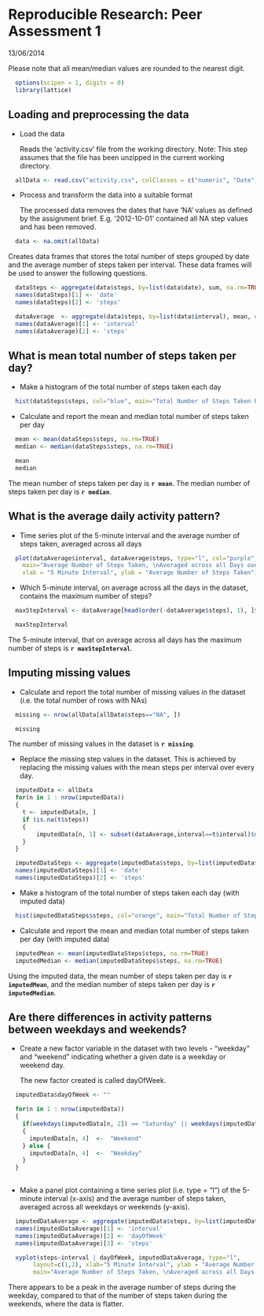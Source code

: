 # Reproducible Research: Peer Assessment 1

13/06/2014

Please note that all mean/median values are rounded to the nearest digit.

```r
  options(scipen = 1, digits = 0)
  library(lattice)
```

## Loading and preprocessing the data

- Load the data

  Reads the 'activity.csv' file from the working directory. 
  Note: This step assumes that the file has been unzipped in the current working directory.

```r
  allData <- read.csv("activity.csv", colClasses = c("numeric", "Date", "numeric"))
```

- Process and transform the data into a suitable format

  The processed data removes the dates that have 'NA' values as defined by the assignment brief. E.g. '2012-10-01' contained all NA step values and has been removed.

```r
  data <- na.omit(allData)
```

Creates data frames that stores the total number of steps grouped by date and the average number of steps taken per interval. These data frames will be used to answer the following questions.    

```r
  dataSteps <- aggregate(data$steps, by=list(data$date), sum, na.rm=TRUE)
  names(dataSteps)[1] <- 'date'
  names(dataSteps)[2] <- 'steps'

  dataAverage  <- aggregate(data$steps, by=list(data$interval), mean, na.rm=TRUE)
  names(dataAverage)[1] <- 'interval'
  names(dataAverage)[2] <- 'steps'
```

## What is mean total number of steps taken per day?

- Make a histogram of the total number of steps taken each day
```r
  hist(dataSteps$steps, col="blue", main="Total Number of Steps Taken Per Day", xlab="Steps Taken Per Day")
```

- Calculate and report the mean and median total number of steps taken per day
```r
  mean <- mean(dataSteps$steps, na.rm=TRUE)
  median <- median(dataSteps$steps, na.rm=TRUE)

  mean
  median
```

The mean number of steps taken per day is **`r mean`**. The median number of steps taken per day is **`r median`**.

## What is the average daily activity pattern?

- Time series plot of the 5-minute interval and the average number of steps taken, averaged across all days 
```r
  plot(dataAverage$interval, dataAverage$steps, type="l", col="purple",
    main="Average Number of Steps Taken, \nAveraged across all Days over 5 Minute Intervals",
    xlab = "5 Minute Interval", ylab = "Average Number of Steps Taken")  
```

- Which 5-minute interval, on average across all the days in the dataset, contains the maximum number of steps?
```r
  maxStepInterval <- dataAverage[head(order(-dataAverage$steps), 1), ]$interval

  maxStepInterval
```
The 5-minute interval, that on average across all days has the maximum number of steps is **`r maxStepInterval`**.

## Imputing missing values

- Calculate and report the total number of missing values in the dataset (i.e. the total number of rows with NAs)
```r
  missing <- nrow(allData[allData$steps=="NA", ])

  missing
```

The number of missing values in the dataset is **`r missing`**.

- Replace the missing step values in the dataset. This is achieved by replacing the missing values with the mean steps per interval over every day.
```r
  imputedData <- allData
  for(n in 1 : nrow(imputedData)) 
  {
    t <- imputedData[n, ]
  	if (is.na(t$steps)) 
    {
    	imputedData[n, 1] <- subset(dataAverage,interval==t$interval)$steps
  	} 
  }

  imputedDataSteps <- aggregate(imputedData$steps, by=list(imputedData$date), sum, na.rm=TRUE)
  names(imputedDataSteps)[1] <- 'date'
  names(imputedDataSteps)[2] <- 'steps'

```

- Make a histogram of the total number of steps taken each day (with imputed data)
```r
  hist(imputedDataSteps$steps, col="orange", main="Total Number of Steps Taken Per Day", xlab="Steps Taken Per Day")
```

- Calculate and report the mean and median total number of steps taken per day (with imputed data)
```r
  imputedMean <- mean(imputedDataSteps$steps, na.rm=TRUE)
  imputedMedian <- median(imputedDataSteps$steps, na.rm=TRUE)
```

Using the imputed data, the mean number of steps taken per day is **`r imputedMean`**, and the median number of steps taken per day is **`r imputedMedian`**.


## Are there differences in activity patterns between weekdays and weekends?

- Create a new factor variable in the dataset with two levels - "weekday" and "weekend" indicating whether a given date is a weekday or weekend day.

  The new factor created is called dayOfWeek.
  
```r
  imputedData$dayOfWeek <- ""

  for(n in 1 : nrow(imputedData))
  {
    if(weekdays(imputedData[n, 2]) == "Saturday" || weekdays(imputedData[n, 2]) == "Sunday")
    {
      imputedData[n, 4]  <-  "Weekend"
    } else {
      imputedData[n, 4]  <-  "Weekday"
    }
  }
  
```

- Make a panel plot containing a time series plot (i.e. type = "l") of the 5-minute interval (x-axis) and the average number of steps taken, averaged across all weekdays or weekends (y-axis). 

```r
  imputedDataAverage <- aggregate(imputedData$steps, by=list(imputedData$interval, imputedData$dayOfWeek), mean, na.rm=TRUE)
  names(imputedDataAverage)[1] <- 'interval'
  names(imputedDataAverage)[2] <- 'dayOfWeek'
  names(imputedDataAverage)[3] <- 'steps'

  xyplot(steps~interval | dayOfWeek, imputedDataAverage, type="l",
       layout=c(1,2), xlab="5 Minute Interval", ylab = "Average Number of Steps Taken",
       main="Average Number of Steps Taken, \nAveraged across all Days over 5 Minute Intervals By Weekday/Weekend")

```

There appears to be a peak in the average number of steps during the weekday, compared to that of the number of steps taken during the weekends, where the data is flatter.
